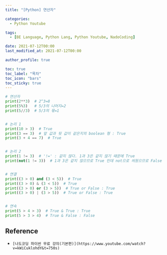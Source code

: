 ```yaml
---
title: "[Python] 연산자"

categories:
  - Python Youtube

tags:
  - [BE Language, Python Lang, Python Youtube, NadoCoding]

date: 2021-07-12T00:00
last_modified_at: 2021-07-12T00:00

author_profile: true

toc: true
toc_label: "목차"
toc_icon: "bars"
toc_sticky: true
---
```


```python
# 연산자
print(2**3)  # 2^3=8
print(5%3)   # 5/3의 나머지=2
print(5//3)  # 5/3의 몫=1


# 논리 1
print(10 > 3)  # True
print(3 == 3)  # 앞 값과 뒷 값이 같은지의 boolean 형 : True
print(3 + 4 == 7)  # True


# 논리 2
print(1 != 3)  # '!=' : 같지 않다. 1과 3은 같지 않기 때문에 True
print(not(1 != 3))  # 1과 3은 같지 않으므로 True 인데 not으로 씌웠으므로 False


# 연결
print((3 > 0) and (3 < 5))  # True
print((3 > 0) & (3 < 5))  # True
print((3 > 0) or (3 > 5))  # True or False : True
print((3 > 0) | (3 > 5))  # True or False : True


# 연속
print(5 > 4 > 3)  # True & True : True
print(5 > 3 > 4)  # True & False : False
```

## Reference

- `[나도코딩 파이썬 무료 강의(기본편)](https://www.youtube.com/watch?v=kWiCuklohdY&t=750s)`

